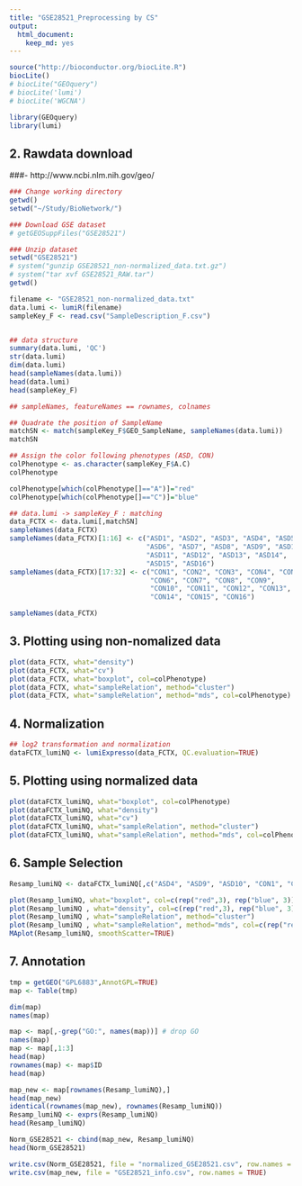 ```yaml
---
title: "GSE28521_Preprocessing by CS"
output:
  html_document:
    keep_md: yes
---
```



```r
source("http://bioconductor.org/biocLite.R")
biocLite()
# biocLite("GEOquery") 
# biocLite('lumi')
# biocLite('WGCNA')
```


```r
library(GEOquery)
library(lumi)
```


## 2. Rawdata download

###- http://www.ncbi.nlm.nih.gov/geo/


```r
### Change working directory
getwd()
setwd("~/Study/BioNetwork/")

### Download GSE dataset
# getGEOSuppFiles("GSE28521")

### Unzip dataset
setwd("GSE28521")
# system("gunzip GSE28521_non-normalized_data.txt.gz")
# system("tar xvf GSE28521_RAW.tar")
getwd()

```

```r
filename <- "GSE28521_non-normalized_data.txt"
data.lumi <- lumiR(filename)
sampleKey_F <- read.csv("SampleDescription_F.csv")


## data structure
summary(data.lumi, 'QC')
str(data.lumi)
dim(data.lumi)
head(sampleNames(data.lumi))
head(data.lumi)
head(sampleKey_F)

## sampleNames, featureNames == rownames, colnames

## Quadrate the position of SampleName 
matchSN <- match(sampleKey_F$GEO_SampleName, sampleNames(data.lumi))
matchSN

## Assign the color following phenotypes (ASD, CON) 
colPhenotype <- as.character(sampleKey_F$A.C)
colPhenotype 

colPhenotype[which(colPhenotype[]=="A")]="red"
colPhenotype[which(colPhenotype[]=="C")]="blue"

## data.lumi -> sampleKey_F : matching
data_FCTX <- data.lumi[,matchSN]
sampleNames(data_FCTX)
sampleNames(data_FCTX)[1:16] <- c("ASD1", "ASD2", "ASD3", "ASD4", "ASD5",
                                  "ASD6", "ASD7", "ASD8", "ASD9", "ASD10",
                                  "ASD11", "ASD12", "ASD13", "ASD14",
                                  "ASD15", "ASD16")
sampleNames(data_FCTX)[17:32] <- c("CON1", "CON2", "CON3", "CON4", "CON5",
                                   "CON6", "CON7", "CON8", "CON9", 
                                   "CON10", "CON11", "CON12", "CON13",
                                   "CON14", "CON15", "CON16")

sampleNames(data_FCTX)
```


## 3. Plotting using non-nomalized data

```r
plot(data_FCTX, what="density")
plot(data_FCTX, what="cv")
plot(data_FCTX, what="boxplot", col=colPhenotype)
plot(data_FCTX, what="sampleRelation", method="cluster")
plot(data_FCTX, what="sampleRelation", method="mds", col=colPhenotype)
```



## 4. Normalization

```r
## log2 transformation and normalization
dataFCTX_lumiNQ <- lumiExpresso(data_FCTX, QC.evaluation=TRUE)
```



## 5. Plotting using normalized data

```r
plot(dataFCTX_lumiNQ, what="boxplot", col=colPhenotype)
plot(dataFCTX_lumiNQ, what="density")
plot(dataFCTX_lumiNQ, what="cv")
plot(dataFCTX_lumiNQ, what="sampleRelation", method="cluster")
plot(dataFCTX_lumiNQ, what="sampleRelation", method="mds", col=colPhenotype)
```


## 6. Sample Selection

```r
Resamp_lumiNQ <- dataFCTX_lumiNQ[,c("ASD4", "ASD9", "ASD10", "CON1", "CON2", "CON6")]

plot(Resamp_lumiNQ, what="boxplot", col=c(rep("red",3), rep("blue", 3)))
plot(Resamp_lumiNQ , what="density", col=c(rep("red",3), rep("blue", 3)))
plot(Resamp_lumiNQ , what="sampleRelation", method="cluster")
plot(Resamp_lumiNQ , what="sampleRelation", method="mds", col=c(rep("red",3), rep("blue", 3)))
MAplot(Resamp_lumiNQ, smoothScatter=TRUE)
```


## 7. Annotation

```r
tmp = getGEO("GPL6883",AnnotGPL=TRUE)
map <- Table(tmp)

dim(map)
names(map)

map <- map[,-grep("GO:", names(map))] # drop GO
names(map)
map <- map[,1:3]
head(map)
rownames(map) <- map$ID
head(map)

map_new <- map[rownames(Resamp_lumiNQ),]
head(map_new)
identical(rownames(map_new), rownames(Resamp_lumiNQ))
Resamp_lumiNQ <- exprs(Resamp_lumiNQ)
head(Resamp_lumiNQ)

Norm_GSE28521 <- cbind(map_new, Resamp_lumiNQ)
head(Norm_GSE28521)

write.csv(Norm_GSE28521, file = "normalized_GSE28521.csv", row.names = TRUE)
write.csv(map_new, file = "GSE28521_info.csv", row.names = TRUE)
```

